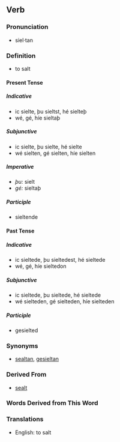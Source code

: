 ==Verb==

===Pronunciation===
*siel·tan

===Definition===
*to salt

====Present Tense====

=====Indicative=====
*ic sielte, þu sieltst, hé sielteþ
*wé, gé, híe sieltaþ

=====Subjunctive=====
*ic sielte, þu sielte, hé sielte
*wé sielten, gé sielten, híe sielten

=====Imperative=====
*''þu:'' sielt
*''gé:'' sieltaþ

=====Participle=====
*sieltende

====Past Tense====

=====Indicative=====
*ic sieltede, þu sieltedest, hé sieltede
*wé, gé, híe sieltedon

=====Subjunctive=====
*ic sieltede, þu sieltede, hé sieltede
*wé sielteden, gé sielteden, híe sielteden

=====Participle=====
*gesielted

===Synonyms===
*[[sealtan]], [[gesieltan]]

===Derived From===
*[[sealt]]

===Words Derived from This Word===


===Translations===
*English: to salt